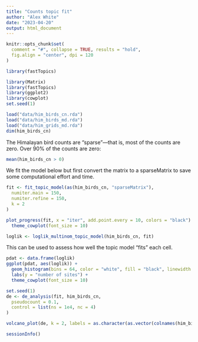 ```yaml
---
title: "Counts topic fit"
author: "Alex White"
date: "2023-04-20"
output: html_document
---
```


```r
knitr::opts_chunk$set(
  comment = "#", collapse = TRUE, results = "hold",
  fig.align = "center", dpi = 120
)
```

```r
library(fastTopics)
```

```r
library(Matrix)
library(fastTopics)
library(ggplot2)
library(cowplot)
set.seed(1)
```


```r
load("data/him_birds_cn.rda")
load("data/him_birds_md.rda")
load("data/him_grids_md.rda")
dim(him_birds_cn)
```

The Himalayan bird counts are "sparse"---that is, most of the counts are
zero. Over 90% of the counts are zero:

```r
mean(him_birds_cn > 0)
```

We fit the model below but first convert the matrix to a sparseMatrix to save some computational effort and time. 

```r
fit <- fit_topic_model(as(him_birds_cn, "sparseMatrix"),
  numiter.main = 150,
  numiter.refine = 150,
  k = 2
)
```

```r
plot_progress(fit, x = "iter", add.point.every = 10, colors = "black") +
  theme_cowplot(font_size = 10)
```
```r
loglik <- loglik_multinom_topic_model(him_birds_cn, fit)
```
This can be used to assess how well the topic model "fits" each cell.

```r
pdat <- data.frame(loglik)
ggplot(pdat, aes(loglik)) +
  geom_histogram(bins = 64, color = "white", fill = "black", linewidth = 0.25) +
  labs(y = "number of sites") +
  theme_cowplot(font_size = 10)
```
```r
set.seed(1)
de <- de_analysis(fit, him_birds_cn,
  pseudocount = 0.1,
  control = list(ns = 1e4, nc = 4)
)
```


```r
volcano_plot(de, k = 2, labels = as.character(as.vector(colnames(him_birds_cn))))
```
```r
sessionInfo()
```
